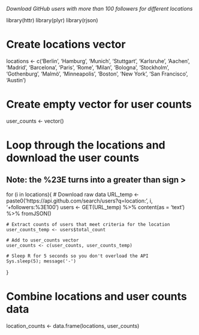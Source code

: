 
*Download GitHub users with more than 100 followers for different locations*

library(httr)
library(plyr)
library(rjson)

# Create locations vector
locations <- c('Berlin', 'Hamburg', 'Munich', 'Stuttgart', 'Karlsruhe', 'Aachen', 'Madrid', 'Barcelona', 'Paris', 'Rome', 'Milan', 'Bologna', 'Stockholm', 'Gothenburg', 'Malmö', 'Minneapolis', 'Boston', 'New York', 'San Francisco', 'Austin')

# Create empty vector for user counts
user_counts <- vector()

# Loop through the locations and download the user counts
## Note: the %23E turns into a greater than sign >
for (i in locations){
    # Download raw data
    URL_temp <- paste0('https://api.github.com/search/users?q=location:', i,
                      '+followers:%3E100')
    users <- GET(URL_temp) %>% 
                content(as = 'text') %>% 
                fromJSON()               
    
    # Extract counts of users that meet criteria for the location
    user_counts_temp <- users$total_count
    
    # Add to user_counts vector
    user_counts <- c(user_counts, user_counts_temp)
    
    # Sleep R for 5 seconds so you don't overload the API
    Sys.sleep(5); message('-')
}

# Combine locations and user counts data
location_counts <- data.frame(locations, user_counts)
